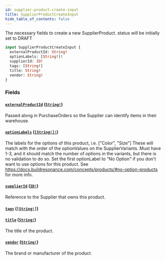 ```yaml
---
id: supplier-product-create-input
title: SupplierProductCreateInput
hide_table_of_contents: false
---
```



The necessary fields to create a new SupplierProduct.
status will be initially set to DRAFT

```graphql
input SupplierProductCreateInput {
  externalProductId: String!
  optionLabels: [String!]!
  supplierId: ID!
  tags: [String!]
  title: String!
  vendor: String!
}
```


### Fields

#### [`externalProductId`](#) ([`String!`](/developers/supplier-apis/supply-api/graphql/reference/scalars/string))

Passed along in PurchaseOrders so the Supplier can identify items in their warehouse.


#### [`optionLabels`](#) ([`[String!]!`](/developers/supplier-apis/supply-api/graphql/reference/scalars/string))

The labels for the options of this product, i.e. ["Color", "Size"]
These will match with the order of the optionValues on the SupplierVariants.
Must have 1-3, and it should match the number of options in the variants, but there is no validation to do so.
Set the first optionLabel to "No Option" if you don't want to use options for this product.
See https://docs.buildresonance.com/concepts/products/#no-option-products for more info.


#### [`supplierId`](#) ([`ID!`](/developers/supplier-apis/supply-api/graphql/reference/scalars/id))

Reference to the Supplier that owns this product.


#### [`tags`](#) ([`[String!]`](/developers/supplier-apis/supply-api/graphql/reference/scalars/string))




#### [`title`](#) ([`String!`](/developers/supplier-apis/supply-api/graphql/reference/scalars/string))

The title of the product.


#### [`vendor`](#) ([`String!`](/developers/supplier-apis/supply-api/graphql/reference/scalars/string))

The brand or manufacturer of the product.




